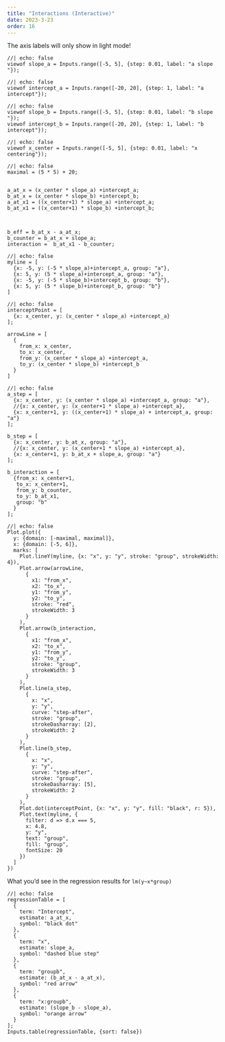 ```yaml
---
title: "Interactions (Interactive)"
date: 2023-3-23
order: 16
---
```


::: callout-important
The axis labels will only show in light mode!
:::

::: {.panel-input layout-ncol="2"}
<div>

```ojs
//| echo: false
viewof slope_a = Inputs.range([-5, 5], {step: 0.01, label: "a slope "});
```

```ojs
//| echo: false
viewof intercept_a = Inputs.range([-20, 20], {step: 1, label: "a intercept"});
```

</div>

<div>

```ojs
//| echo: false
viewof slope_b = Inputs.range([-5, 5], {step: 0.01, label: "b slope "});
viewof intercept_b = Inputs.range([-20, 20], {step: 1, label: "b intercept"});
```

</div>

<div>

```ojs
//| echo: false
viewof x_center = Inputs.range([-5, 5], {step: 0.01, label: "x centering"});
```

</div>
:::

```ojs
//| echo: false
maximal = (5 * 5) + 20;


a_at_x = (x_center * slope_a) +intercept_a;
b_at_x = (x_center * slope_b) +intercept_b;
a_at_x1 = ((x_center+1) * slope_a) +intercept_a;
b_at_x1 = ((x_center+1) * slope_b) +intercept_b;



b_eff = b_at_x - a_at_x;
b_counter = b_at_x + slope_a;
interaction =  b_at_x1 - b_counter;
```

```ojs
//| echo: false
myline = [
  {x: -5, y: (-5 * slope_a)+intercept_a, group: "a"},
  {x: 5, y: (5 * slope_a)+intercept_a, group: "a"},
  {x: -5, y: (-5 * slope_b)+intercept_b, group: "b"},
  {x: 5, y: (5 * slope_b)+intercept_b, group: "b"}
]
```

```ojs
//| echo: false
interceptPoint = [
  {x: x_center, y: (x_center * slope_a) +intercept_a}
];

arrowLine = [
  {
    from_x: x_center,
    to_x: x_center,
    from_y: (x_center * slope_a) +intercept_a,
    to_y: (x_center * slope_b) +intercept_b
  }
]
```

```ojs
//| echo: false
a_step = [
  {x: x_center, y: (x_center * slope_a) +intercept_a, group: "a"},
  //{x: x_center, y: (x_center+1 * slope_a) +intercept_a},
  {x: x_center+1, y: ((x_center+1) * slope_a) + intercept_a, group: "a"}
];

b_step = [
  {x: x_center, y: b_at_x, group: "a"},
  //{x: x_center, y: (x_center+1 * slope_a) +intercept_a},
  {x: x_center+1, y: b_at_x + slope_a, group: "a"}
];

b_interaction = [
  {from_x: x_center+1,
   to_x: x_center+1,
   from_y: b_counter,
   to_y: b_at_x1,
   group: "b"
  }
];
```

::: {.column-page layout-ncol="2"}
```ojs
//| echo: false
Plot.plot({
  y: {domain: [-maximal, maximal]},
  x: {domain: [-5, 6]},
  marks: [
    Plot.lineY(myline, {x: "x", y: "y", stroke: "group", strokeWidth: 4}),
    Plot.arrow(arrowLine,
      {
        x1: "from_x",
        x2: "to_x",
        y1: "from_y",
        y2: "to_y",
        stroke: "red",
        strokeWidth: 3
      }
    ),
    Plot.arrow(b_interaction,
      {
        x1: "from_x",
        x2: "to_x",
        y1: "from_y",
        y2: "to_y",
        stroke: "group",
        strokeWidth: 3
      }
    ),
    Plot.line(a_step,
      {
        x: "x",
        y: "y",
        curve: "step-after",
        stroke: "group",
        strokeDasharray: [2],
        strokeWidth: 2
      }
    ),
    Plot.line(b_step,
      {
        x: "x",
        y: "y",
        curve: "step-after",
        stroke: "group",
        strokeDasharray: [5],
        strokeWidth: 2
      }
    ),
    Plot.dot(interceptPoint, {x: "x", y: "y", fill: "black", r: 5}),
    Plot.text(myline, {
      filter: d => d.x === 5,
      x: 4.8,
      y: "y",
      text: "group",
      fill: "group",
      fontSize: 20
    })
  ]
})
```

<div>

What you'd see in the regression results for `lm(y~x*group)`

```ojs
//| echo: false
regressionTable = [
  {
    term: "Intercept",
    estimate: a_at_x,
    symbol: "black dot"
  },
  {
    term: "x",
    estimate: slope_a,
    symbol: "dashed blue step"
  },
  {
    term: "groupb",
    estimate: (b_at_x - a_at_x),
    symbol: "red arrow"
  },
  {
    term: "x:groupb",
    estimate: (slope_b - slope_a),
    symbol: "orange arrow"
  }
];
Inputs.table(regressionTable, {sort: false})
```

</div>
:::
